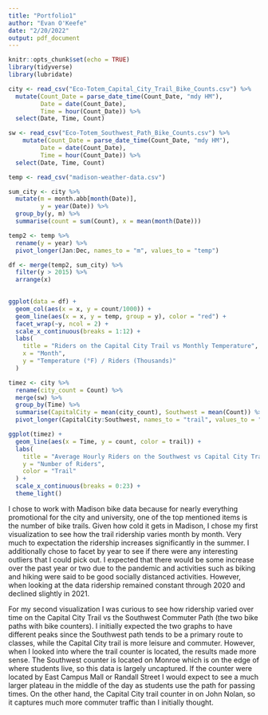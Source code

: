 ```yaml
---
title: "Portfolio1"
author: "Evan O'Keefe"
date: "2/20/2022"
output: pdf_document
---
```


```r
knitr::opts_chunk$set(echo = TRUE)
library(tidyverse)
library(lubridate)
```

```r
city <- read_csv("Eco-Totem_Capital_City_Trail_Bike_Counts.csv") %>% 
  mutate(Count_Date = parse_date_time(Count_Date, "mdy HM"),
         Date = date(Count_Date),
         Time = hour(Count_Date)) %>% 
  select(Date, Time, Count)

sw <- read_csv("Eco-Totem_Southwest_Path_Bike_Counts.csv") %>% 
    mutate(Count_Date = parse_date_time(Count_Date, "mdy HM"),
         Date = date(Count_Date),
         Time = hour(Count_Date)) %>% 
  select(Date, Time, Count)

temp <- read_csv("madison-weather-data.csv")
```

```r
sum_city <- city %>% 
  mutate(m = month.abb[month(Date)],
         y = year(Date)) %>% 
  group_by(y, m) %>% 
  summarise(count = sum(Count), x = mean(month(Date)))

temp2 <- temp %>%
  rename(y = year) %>% 
  pivot_longer(Jan:Dec, names_to = "m", values_to = "temp")

df <- merge(temp2, sum_city) %>% 
  filter(y > 2015) %>%
  arrange(x)
  

ggplot(data = df) +
  geom_col(aes(x = x, y = count/1000)) + 
  geom_line(aes(x = x, y = temp, group = y), color = "red") +
  facet_wrap(~y, ncol = 2) +
  scale_x_continuous(breaks = 1:12) +
  labs(
    title = "Riders on the Capital City Trail vs Monthly Temperature",
    x = "Month",
    y = "Temperature (°F) / Riders (Thousands)"
  )
```


```r
timez <- city %>% 
  rename(city_count = Count) %>% 
  merge(sw) %>% 
  group_by(Time) %>% 
  summarise(CapitalCity = mean(city_count), Southwest = mean(Count)) %>% 
  pivot_longer(CapitalCity:Southwest, names_to = "trail", values_to = "count")

ggplot(timez) +
  geom_line(aes(x = Time, y = count, color = trail)) +
  labs(
    title = "Average Hourly Riders on the Southwest vs Capital City Trails",
    y = "Number of Riders",
    color = "Trail"
  ) +
  scale_x_continuous(breaks = 0:23) +
  theme_light()
```


I chose to work with Madison bike data because for nearly everything promotional for the city and university, one of the top mentioned items is the number of bike trails. Given how cold it gets in Madison, I chose my first visualization to see how the trail ridership varies month by month. Very much to expectation the ridership increases significantly in the summer. I additionally chose to facet by year to see if there were any interesting outliers that I could pick out. I expected that there would be some increase over the past year or two due to the pandemic and activities such as biking and hiking were said to be good socially distanced activities. However, when looking at the data ridership remained constant through 2020 and declined slightly in 2021.

For my second visualization I was curious to see how ridership varied over time on the Capital City Trail vs the Southwest Commuter Path (the two bike paths with bike counters). I initially expected the two graphs to have different peaks since the Southwest path tends to be a primary route to classes, while the Capital City trail is more leisure and commuter. However, when I looked into where the trail counter is located, the results made more sense. The Southwest counter is located on Monroe which is on the edge of where students live, so this data is largely uncaptured. If the counter were located by East Campus Mall or Randall Street I would expect to see a much larger plateau in the middle of the day as students use the path for passing times. On the other hand, the Capital City trail counter in on John Nolan, so it captures much more commuter traffic than I initially thought. 

















